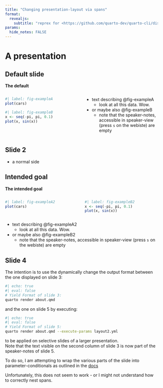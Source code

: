 ```yaml
---
title: "Changing presentation-layout via spans"
format: 
  revealjs: 
    subtitle: "reprex for <https://github.com/quarto-dev/quarto-cli/discussions/12013>"
params:
  hide_notes: FALSE
---
```


# A presentation

## Default slide

**The default**

:::: {.columns}

::: {.column width="50%"}

```r
#| label: fig-exampleA
plot(cars)
```

```r
#| label: fig-exampleB
x <- seq(-pi, pi, 0.1)
plot(x, sin(x))
```

::: 

::: {.column width="50%"}

- text describing @fig-exampleA
    - look at all this data. Wow.
- or maybe also @fig-exampleB
    - note that the speaker-notes, accessible in speaker-view (press `s` on the webiste) are empty

::: 

:::: 

## Slide 2

- a normal side

## Intended goal

**The intended goal**

:::: {.columns}

::: {.column width="50%"}

```r
#| label: fig-exampleA2
plot(cars)
```

::: 

::: {.column width="50%"}
```r
#| label: fig-exampleB2
x <- seq(-pi, pi, 0.1)
plot(x, sin(x))
```

::: 

:::: 

::: {.notes}

- text describing @fig-exampleA2
    - look at all this data. Wow.
- or maybe also @fig-exampleB2
    - note that the speaker-notes, accessible in speaker-view (press `s` on the webiste) are empty

::: 

## Slide 4

The intention is to use the dynamically change the output format between the one displayed on slide 3:



```bash
#| echo: true
#| eval: false
# Yield Format of slide 3:
quarto render about.qmd
```

and the one on slide 5 by executing:

```bash
#| echo: true
#| eval: false
# Yield Format of slide 5:
quarto render about.qmd --execute-params layout2.yml
```

to be applied on selective slides of a larger presentation.  
Note that the text visible on the second column of slide 3 is now part of the speaker-notes of slide 5.


To do so, I am attempting to wrap the various parts of the slide into parameter-conditionals as outlined in the [docs](https://quarto.org/docs/authoring/conditional.html#matching-against-metadata)

Unfortunately, this does not seem to work - or I might not understand how to correctly nest spans.
